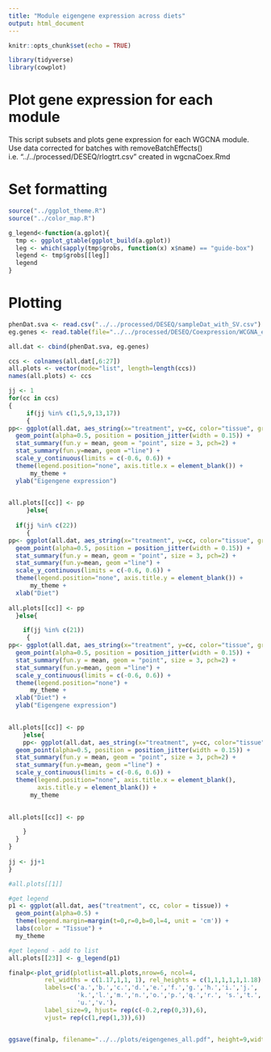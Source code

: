 ```yaml
---
title: "Module eigengene expression across diets"
output: html_document
---
```


```r
knitr::opts_chunk$set(echo = TRUE)

library(tidyverse)
library(cowplot)

```

# Plot gene expression for each module
This script subsets and plots gene expression for each WGCNA module. Use data corrected for batches with removeBatchEffects() i.e. "../../processed/DESEQ/rlogtrt.csv" created in wgcnaCoex.Rmd



# Set formatting

```r
source("../ggplot_theme.R")
source("../color_map.R")

g_legend<-function(a.gplot){
  tmp <- ggplot_gtable(ggplot_build(a.gplot))
  leg <- which(sapply(tmp$grobs, function(x) x$name) == "guide-box")
  legend <- tmp$grobs[[leg]]
  legend
}
```

# Plotting

```r

phenDat.sva <- read.csv("../../processed/DESEQ/sampleDat_with_SV.csv")
eg.genes <- read.table(file="../../processed/DESEQ/Coexpression/WCGNA_eigengenes.txt", sep="\t", header=TRUE, stringsAsFactors = FALSE) 

all.dat <- cbind(phenDat.sva, eg.genes)

ccs <- colnames(all.dat[,6:27])
all.plots <- vector(mode="list", length=length(ccs))
names(all.plots) <- ccs

jj <- 1
for(cc in ccs)
{
     if(jj %in% c(1,5,9,13,17))
     {
pp<- ggplot(all.dat, aes_string(x="treatment", y=cc, color="tissue", group="tissue")) +
  geom_point(alpha=0.5, position = position_jitter(width = 0.15)) +
  stat_summary(fun.y = mean, geom = "point", size = 3, pch=2) +
  stat_summary(fun.y=mean, geom ="line") + 
  scale_y_continuous(limits = c(-0.6, 0.6)) +
  theme(legend.position="none", axis.title.x = element_blank()) +
      my_theme +
  ylab("Eigengene expression")

  
all.plots[[cc]] <- pp
     }else{
  
  if(jj %in% c(22))
     {
pp<- ggplot(all.dat, aes_string(x="treatment", y=cc, color="tissue", group="tissue")) +
  geom_point(alpha=0.5, position = position_jitter(width = 0.15)) +
  stat_summary(fun.y = mean, geom = "point", size = 3, pch=2) +
  stat_summary(fun.y=mean, geom ="line") +
  scale_y_continuous(limits = c(-0.6, 0.6)) +
  theme(legend.position="none", axis.title.y = element_blank()) +
      my_theme +
  xlab("Diet")
 
all.plots[[cc]] <- pp
  }else{

    if(jj %in% c(21))
     {
pp<- ggplot(all.dat, aes_string(x="treatment", y=cc, color="tissue", group="tissue")) +
  geom_point(alpha=0.5, position = position_jitter(width = 0.15)) +
  stat_summary(fun.y = mean, geom = "point", size = 3, pch=2) +
  stat_summary(fun.y=mean, geom ="line") +
  scale_y_continuous(limits = c(-0.6, 0.6)) +
  theme(legend.position="none") +
      my_theme +
  xlab("Diet") +
  ylab("Eigengene expression")

  
all.plots[[cc]] <- pp
    }else{
    pp<- ggplot(all.dat, aes_string(x="treatment", y=cc, color="tissue", group="tissue")) +
  geom_point(alpha=0.5, position = position_jitter(width = 0.15)) +
  stat_summary(fun.y = mean, geom = "point", size = 3, pch=2) +
  stat_summary(fun.y=mean, geom ="line") +
  scale_y_continuous(limits = c(-0.6, 0.6)) +
  theme(legend.position="none", axis.title.x = element_blank(), 
        axis.title.y = element_blank()) +
      my_theme 
  

all.plots[[cc]] <- pp

    }
  }
}
  
jj <- jj+1
}

#all.plots[[1]]

#get legend
p1 <- ggplot(all.dat, aes("treatment", cc, color = tissue)) +
  geom_point(alpha=0.5) +
  theme(legend.margin=margin(t=0,r=0,b=0,l=4, unit = 'cm')) +
  labs(color = "Tissue") +
  my_theme

#get legend - add to list
all.plots[[23]] <- g_legend(p1)

finalp<-plot_grid(plotlist=all.plots,nrow=6, ncol=4,
          rel_widths = c(1.17,1,1, 1), rel_heights = c(1,1,1,1,1,1.18), 
          labels=c('a.','b.','c.','d.','e.','f.','g.','h.','i.','j.',
                   'k.','l.','m.','n.','o.','p.','q.','r.', 's.','t.',
                   'u.','v.'), 
          label_size=9, hjust= rep(c(-0.2,rep(0,3)),6),
          vjust= rep(c(1,rep(1,3)),6))


ggsave(finalp, filename="../../plots/eigengenes_all.pdf", height=9,width=6.5)

```

